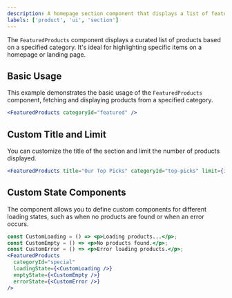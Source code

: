 ```yaml
---
description: A homepage section component that displays a list of featured products.
labels: ['product', 'ui', 'section']
---
```


The `FeaturedProducts` component displays a curated list of products based on a specified category. It's ideal for highlighting specific items on a homepage or landing page.

## Basic Usage

This example demonstrates the basic usage of the `FeaturedProducts` component, fetching and displaying products from a specified category.

```jsx
<FeaturedProducts categoryId="featured" />
```
## Custom Title and Limit
You can customize the title of the section and limit the number of products displayed.
```jsx
<FeaturedProducts title="Our Top Picks" categoryId="top-picks" limit={3} />
```
## Custom State Components
The component allows you to define custom components for different loading states, such as when no products are found or when an error occurs.
```jsx
const CustomLoading = () => <p>Loading products...</p>;
const CustomEmpty = () => <p>No products found.</p>;
const CustomError = () => <p>Error loading products.</p>;
<FeaturedProducts
  categoryId="special"
  loadingState={<CustomLoading />}
  emptyState={<CustomEmpty />}
  errorState={<CustomError />}
/>